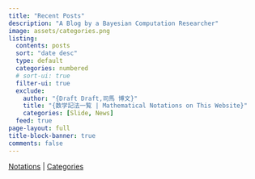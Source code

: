 ```yaml
---
title: "Recent Posts"
description: "A Blog by a Bayesian Computation Researcher"
image: assets/categories.png
listing:
  contents: posts
  sort: "date desc"
  type: default
  categories: numbered
  # sort-ui: true
  filter-ui: true
  exclude: 
    author: "{Draft Draft,司馬 博文}"
    title: "{数学記法一覧 | Mathematical Notations on This Website}"
    categories: [Slide, News]
  feed: true
page-layout: full
title-block-banner: true
comments: false
---
```


[Notations](/static/Notations.qmd)  |  [Categories](/static/PartialCategories.qmd)